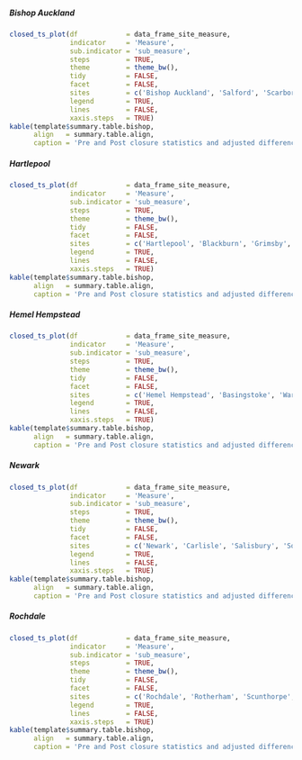 ##### Bishop Auckland
```r
closed_ts_plot(df            = data_frame_site_measure,
               indicator     = 'Measure',
               sub.indicator = 'sub_measure',
               steps         = TRUE,
               theme         = theme_bw(),
               tidy          = FALSE,
               facet         = FALSE,
               sites         = c('Bishop Auckland', 'Salford', 'Scarborough', 'Whitehaven'),
               legend        = TRUE,
               lines         = FALSE,
               xaxis.steps   = TRUE)
kable(template$summary.table.bishop,
      align   = summary.table.align,
      caption = 'Pre and Post closure statistics and adjusted differences in DESCRIPTION from the nine models tested in the Bishop Auckland cohort.')

```


##### Hartlepool
```r
closed_ts_plot(df            = data_frame_site_measure,
               indicator     = 'Measure',
               sub.indicator = 'sub_measure',
               steps         = TRUE,
               theme         = theme_bw(),
               tidy          = FALSE,
               facet         = FALSE,
               sites         = c('Hartlepool', 'Blackburn', 'Grimsby', 'Wigan'),
               legend        = TRUE,
               lines         = FALSE,
               xaxis.steps   = TRUE)
kable(template$summary.table.bishop,
      align   = summary.table.align,
      caption = 'Pre and Post closure statistics and adjusted differences in DESCRIPTION from the nine models tested in the Hartlepool cohort.')

```

##### Hemel Hempstead
```r
closed_ts_plot(df            = data_frame_site_measure,
               indicator     = 'Measure',
               sub.indicator = 'sub_measure',
               steps         = TRUE,
               theme         = theme_bw(),
               tidy          = FALSE,
               facet         = FALSE,
               sites         = c('Hemel Hempstead', 'Basingstoke', 'Warwick', 'Yeovil'),
               legend        = TRUE,
               lines         = FALSE,
               xaxis.steps   = TRUE)
kable(template$summary.table.bishop,
      align   = summary.table.align,
      caption = 'Pre and Post closure statistics and adjusted differences in DESCRIPTION from the nine models tested in the Hemel Hempstead cohort.')

```

##### Newark
```r
closed_ts_plot(df            = data_frame_site_measure,
               indicator     = 'Measure',
               sub.indicator = 'sub_measure',
               steps         = TRUE,
               theme         = theme_bw(),
               tidy          = FALSE,
               facet         = FALSE,
               sites         = c('Newark', 'Carlisle', 'Salisbury', 'Southport'),
               legend        = TRUE,
               lines         = FALSE,
               xaxis.steps   = TRUE)
kable(template$summary.table.bishop,
      align   = summary.table.align,
      caption = 'Pre and Post closure statistics and adjusted differences in DESCRIPTION from the nine models tested in the Newark cohort.')

```

##### Rochdale
```r
closed_ts_plot(df            = data_frame_site_measure,
               indicator     = 'Measure',
               sub.indicator = 'sub_measure',
               steps         = TRUE,
               theme         = theme_bw(),
               tidy          = FALSE,
               facet         = FALSE,
               sites         = c('Rochdale', 'Rotherham', 'Scunthorpe', 'Wansbeck'),
               legend        = TRUE,
               lines         = FALSE,
               xaxis.steps   = TRUE)
kable(template$summary.table.bishop,
      align   = summary.table.align,
      caption = 'Pre and Post closure statistics and adjusted differences in DESCRIPTION from the nine models tested in the Rochdale cohort.')

```
